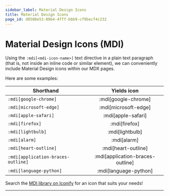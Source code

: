 ```yaml
---
sidebar_label: Material Design Icons
title: Material Design Icons
page_id: d0508e53-09b4-4fff-bbb9-cf9becf4c232
---
```


# Material Design Icons (MDI)
Using the `:mdi[<mdi-icon-name>]` text directive in a plain text paragraph (that is, not inside an inline code
or similar element), we can conveniently include Material Design icons within our MDX pages.

Here are some examples:

| Shorthand                          |           Yields icon            |
|------------------------------------|:--------------------------------:|
| `:mdi[google-chrome]`              |       :mdi[google-chrome]        |
| `:mdi[microsoft-edge]`             |       :mdi[microsoft-edge]       |
| `:mdi[apple-safari]`               |        :mdi[apple-safari]        |
| `:mdi[firefox]`                    |          :mdi[firefox]           |
| `:mdi[lightbulb]`                  |         :mdi[lightbulb]          |
| `:mdi[alarm]`                      |           :mdi[alarm]            |
| `:mdi[heart-outline]`              |       :mdi[heart-outline]        |
| `:mdi[application-braces-outline]` | :mdi[application-braces-outline] |
| `:mdi[language-python]`            |      :mdi[language-python]       |

Search the [MDI library on Iconify](https://icon-sets.iconify.design/mdi/) for an icon that suits your needs!

---
